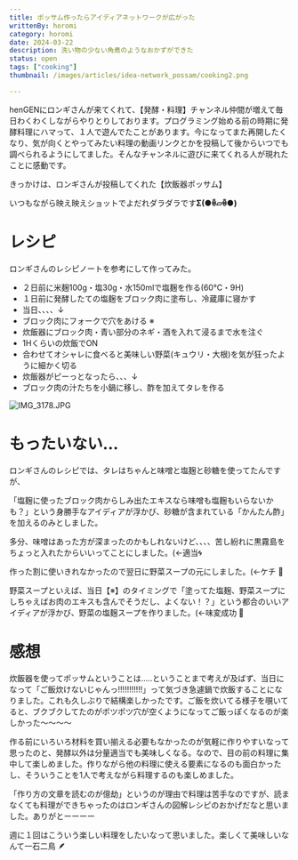 ```yaml
---
title: ポッサム作ったらアイディアネットワークが広がった
writtenBy: horomi
category: horomi
date: 2024-03-22
description: 洗い物の少ない角煮のようなおかずができた
status: open
tags: ["cooking"]
thumbnail: /images/articles/idea-network_possam/cooking2.png

---
```


henGENにロンギさんが来てくれて、【発酵・料理】チャンネル仲間が増えて毎日わくわくしながらやりとりしております。プログラミング始める前の時期に発酵料理にハマって、１人で遊んでたことがあります。今になってまた再開したくなり、気が向くとやってみたい料理の動画リンクとかを投稿して後からいつでも調べられるようにしてました。そんなチャンネルに遊びに来てくれる人が現れたことに感動です。

きっかけは、ロンギさんが投稿してくれた【炊飯器ポッサム】

いつもながら映え映えショットでよだれダラダラです**Σ(●ꉺ▱ꉺ●)**

# レシピ

ロンギさんのレシピノートを参考にして作ってみた。

- ２日前に米麹100g・塩30g・水150mlで塩麹を作る(60℃・9H)
- １日前に発酵したての塩麹をブロック肉に塗布し、冷蔵庫に寝かす
- 当日、、、、↓
- ブロック肉にフォークで穴をあける ※
- 炊飯器にブロック肉・青い部分のネギ・酒を入れて浸るまで水を注ぐ
- 1Hくらいの炊飯でON
- 合わせてオシャレに食べると美味しい野菜(キュウリ・大根)を気が狂ったように細かく切る
- 炊飯器がピーっとなったら、、、↓
- ブロック肉の汁たちを小鍋に移し、酢を加えてタレを作る

![IMG_3178.JPG](/images/articles/idea-network_possam/IMG_3178.jpg)

# もったいない…

ロンギさんのレシピでは、タレはちゃんと味噌と塩麹と砂糖を使ってたんですが、

「塩麹に使ったブロック肉からしみ出たエキスなら味噌も塩麹もいらないかも？」という身勝手なアイディアが浮かび、砂糖が含まれている「かんたん酢」を加えるのみとしました。

多分、味噌はあった方が深まったのかもしれないけど、、、、苦し紛れに黒霧島をちょっと入れたからいいってことにしました。(←適当🌀

作った割に使いきれなかったので翌日に野菜スープの元にしました。(←ケチ 💸

野菜スープといえば、当日【※】のタイミングで「塗ってた塩麹、野菜スープにしちゃえばお肉のエキスも含んでそうだし、よくない！？」という都合のいいアイディアが浮かび、野菜の塩麹スープを作りました。(←味変成功 🌚

# 感想

炊飯器を使ってポッサムということは…..ということまで考えが及ばず、当日になって「ご飯炊けないじゃんっ!!!!!!!!!!!」って気づき急遽鍋で炊飯することになりました。これも久しぶりで結構楽しかったです。ご飯を炊いてる様子を覗いてると、ブクブクしてたのがポツポツ穴が空くようになってご飯っぽくなるのが楽しかった〜〜〜〜

作る前にいろいろ材料を買い揃える必要もなかったのが気軽に作りやすいなって思ったのと、発酵以外は分量適当でも美味しくなる。なので、目の前の料理に集中して楽しめました。作りながら他の料理に使える要素になるのも面白かったし、そういうことを1人で考えながら料理するのも楽しめました。

「作り方の文章を読むのが億劫」というのが理由で料理は苦手なのですが、読まなくても料理ができちゃったのはロンギさんの図解レシピのおかげだなと思いました。ありがとーーーー

週に１回はこういう楽しい料理をしたいなって思いました。楽しくて美味しいなんて一石二鳥 🪶
